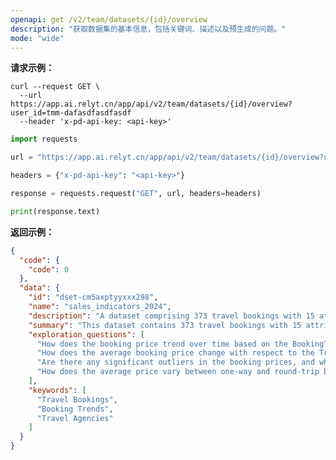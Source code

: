 ```yaml
---
openapi: get /v2/team/datasets/{id}/overview
description: "获取数据集的基本信息，包括关键词、描述以及预生成的问题。"
mode: "wide"
---
```


**请求示例：**
<CodeGroup>
```curl cURL
curl --request GET \
  --url https://app.ai.relyt.cn/app/api/v2/team/datasets/{id}/overview?user_id=tmm-dafasdfasdfasdf
  --header 'x-pd-api-key: <api-key>'
```

```python Python
import requests

url = "https://app.ai.relyt.cn/app/api/v2/team/datasets/{id}/overview?user_id=tmm-dafasdfasdfasdf"

headers = {"x-pd-api-key": "<api-key>"}

response = requests.request("GET", url, headers=headers)

print(response.text)
```
</CodeGroup>

**返回示例：**

```json 200
{
  "code": {
    "code": 0
  },
  "data": {
    "id": "dset-cm5axptyyxxx298",
    "name": "sales_indicators_2024",
    "description": "A dataset comprising 373 travel bookings with 15 attributes, offering insights into booking patterns, pricing strategies, and more",
    "summary": "This dataset contains 373 travel bookings with 15 attributes, enabling analysis of booking trends, pricing strategies, and travel agency dynamics.",
    "exploration_questions": [
      "How does the booking price trend over time based on the BookingTimestamp?",
      "How does the average booking price change with respect to the TravelDate?",
      "Are there any significant outliers in the booking prices, and what might be causing them?",
      "How does the average price vary between one-way and round-trip bookings?"
    ],
    "keywords": [
      "Travel Bookings",
      "Booking Trends",
      "Travel Agencies"
    ]
  }
}
```

